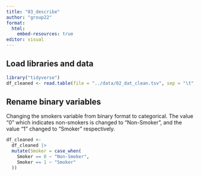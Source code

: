 ```yaml
---
title: "03_describe"
author: "group22"
format:
  html:
    embed-resources: true
editor: visual
---
```


## Load libraries and data

```r
library("tidyverse")
df_cleaned <- read.table(file = "../data/02_dat_clean.tsv", sep = "\t", header = TRUE)
```

## Rename binary variables

Changing the smokers variable from binary format to categorical. The value "0" which indicates non-smokers is changed to "Non-Smoker", and the value "1" changed to "Smoker" respectively.

```r
df_cleaned <-
  df_cleaned |> 
  mutate(Smoker = case_when(
    Smoker == 0 ~ "Non-Smoker",
    Smoker == 1 ~ "Smoker"
  ))
```
